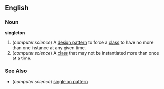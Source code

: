 ==English==
===Noun===

'''singleton'''
# (''computer science'') A [[w:design pattern (computer science)|design pattern]] to force a [[w:class (computer science)|class]] to have no more than one instance at any given time.
# (''computer science'') A [[w:class (computer science)|class]] that may not be instantiated more than once at a time.

===See Also===
* (''computer science'') [[w:Singleton pattern|singleton pattern]]